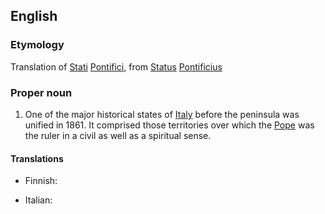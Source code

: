 ==English==

===Etymology===
Translation of {{etyl|it}} [[stati#Italian|Stati]] [[pontifici#Italian|Pontifici]], from {{etyl|la}} [[status#Latin|Status]] [[pontificius|Pontificius]]

===Proper noun===
{{wikipedia}}
{{en-proper noun}}

# One of the major historical states of [[Italy]] before the peninsula was unified in 1861. It  comprised those territories over which the [[Pope]] was the ruler in a civil as well as a spiritual sense. 

====Translations====
{{trans-top|state}}
*Finnish: {{t-|fi|Kirkkovaltio}}
{{trans-mid}}
*Italian: {{t-|it|Stato Pontificio|m}}
{{trans-bottom}}